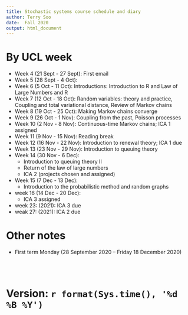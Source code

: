 ```yaml
---
title: Stochastic systems course schedule and diary
author: Terry Soo
date:  Fall 2020
output: html_document
---
```




# By UCL week

* Week 4 (21 Sept - 27 Sept):  First email
* Week 5 (28 Sept - 4 Oct):
* Week 6 (5 Oct - 11 Oct):  Introductions:  Introduction to R and Law of Large Numbers and R
* Week 7 (12 Oct - 18 Oct): Random variables: theory and practice, Coupling and total variational distance, Review of Markov chains
* Week 8 (19 Oct - 25 Oct):  Making Markov chains converge
* Week 9 (26 Oct - 1 Nov):  Coupling from the past, Poisson processes
* Week 10 (2 Nov - 8 Nov):  Continuous-time Markov chains; ICA 1 assigned   
* Week 11 (9 Nov - 15 Nov):  Reading break
* Week 12 (16 Nov - 22 Nov): Introduction to renewal theory; ICA 1 due 
* Week 13 (23 Nov - 29 Nov):  Introduction to queuing theory
* Week 14 (30 Nov - 6 Dec):  
  + Introduction to queuing theory II 
  + Return of the law of large numbers
  + ICA 2 (projects chosen and assigned)
* Week 15 (7 Dec - 13 Dec):
  + Introduction to the probabilistic method and random graphs
* week 16 (14 Dec - 20 Dec):
  +  ICA 3 assigned

* week 23: (2021):  ICA 3 due
* weak 27: (2021):  ICA 2 due

# Other notes

* First term Monday (28 September 2020 -- Friday 18 December 2020)



<br>
<br>

# Version:  `r format(Sys.time(), '%d %B %Y')`

<br>
<br>
<br>
